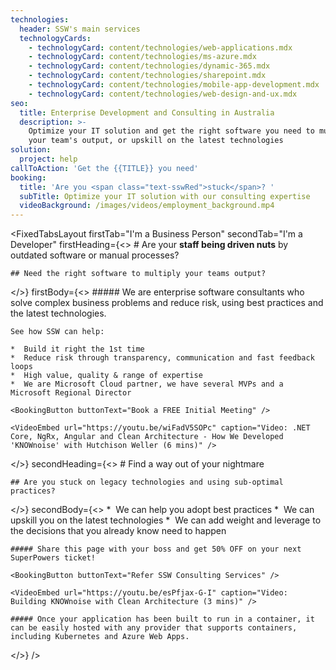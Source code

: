 ```yaml
---
technologies:
  header: SSW's main services
  technologyCards:
    - technologyCard: content/technologies/web-applications.mdx
    - technologyCard: content/technologies/ms-azure.mdx
    - technologyCard: content/technologies/dynamic-365.mdx
    - technologyCard: content/technologies/sharepoint.mdx
    - technologyCard: content/technologies/mobile-app-development.mdx
    - technologyCard: content/technologies/web-design-and-ux.mdx
seo:
  title: Enterprise Development and Consulting in Australia
  description: >-
    Optimize your IT solution and get the right software you need to multiply
    your team's output, or upskill on the latest technologies
solution:
  project: help
callToAction: 'Get the {{TITLE}} you need'
booking:
  title: 'Are you <span class="text-sswRed">stuck</span>? '
  subTitle: Optimize your IT solution with our consulting expertise
  videoBackground: /images/videos/employment_background.mp4
---
```


<FixedTabsLayout
  firstTab="I'm a Business Person"
  secondTab="I'm a Developer"
  firstHeading={<>
    # Are your **staff being driven nuts** by outdated software or manual processes?

    ## Need the right software to multiply your teams output?
  </>}
  firstBody={<>
    ##### We are enterprise software consultants who solve complex business problems and reduce risk, using best practices and the latest technologies.

    See how SSW can help:

    *  Build it right the 1st time
    *  Reduce risk through transparency, communication and fast feedback loops
    *  High value, quality & range of expertise
    *  We are Microsoft Cloud partner, we have several MVPs and a Microsoft Regional Director

    <BookingButton buttonText="Book a FREE Initial Meeting" />

    <VideoEmbed url="https://youtu.be/wiFadV5SOPc" caption="Video: .NET Core, NgRx, Angular and Clean Architecture - How We Developed 'KNOWnoise' with Hutchison Weller (6 mins)" />
  </>}
  secondHeading={<>
    # Find a way out of your nightmare

    ## Are you stuck on legacy technologies and using sub-optimal practices?
  </>}
  secondBody={<>
    *  We can help you adopt best practices
    *  We can upskill you on the latest technologies
    *  We can add weight and leverage to the decisions that you already know need to happen

    ##### Share this page with your boss and get 50% OFF on your next SuperPowers ticket!

    <BookingButton buttonText="Refer SSW Consulting Services" />

    <VideoEmbed url="https://youtu.be/esPfjax-G-I" caption="Video: Building KNOWnoise with Clean Architecture (3 mins)" />

    ##### Once your application has been built to run in a container, it can be easily hosted with any provider that supports containers, including Kubernetes and Azure Web Apps.
  </>}
/>
